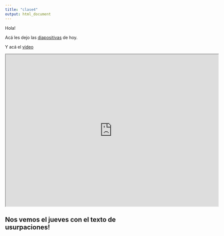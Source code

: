 ```yaml
---
title: "clase4"
output: html_document
---
```

Hola!

Acá les dejo las [diapositivas](https://ajlcclase4.netlify.app/) de hoy.

Y acá el [video](https://drive.google.com/file/d/1N58Gebd_IxhxwaG6R2VlQ9Ixb3XaB15I/view?usp=sharing)

<iframe src="https://drive.google.com/file/d/1N58Gebd_IxhxwaG6R2VlQ9Ixb3XaB15I/preview" width="700" height="500"></iframe>

## Nos vemos el jueves con el texto de usurpaciones! 